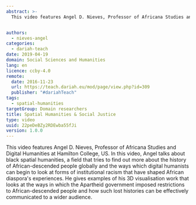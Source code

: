 ```yaml
---
abstract: >-
  This video features Angel D. Nieves, Professor of Africana Studies and Digital Humanities at Hamilton College, US, talking about the field of black spatial humanities.


authors:
  - nieves-angel
categories:
  - dariah-teach
date: 2019-04-19
domain: Social Sciences and Humanities
lang: en
licence: ccby-4.0
remote:
  date: 2016-11-23
  url: https://teach.dariah.eu/mod/page/view.php?id=309
  publisher: "#dariahTeach"
tags:
  - spatial-humanities
targetGroup: Domain researchers
title: Spatial Humanities & Social Justice
type: video
uuid: 22peDeBZy2RDEwba55fJi
version: 1.0.0
---
```


This video features Angel D. Nieves, Professor of Africana Studies and Digital Humanities at Hamilton College, US. In this video, Angel talks about black spatial humanities, a field that tries to find out more about the history of African-descended people globally and the ways which digital humanists can begin to look at forms of institutional racism that have shaped African diaspora's experiences. He gives examples of his 3D visualisation work that looks at the ways in which the Apartheid government imposed restrictions to African-descended people and how such lost histories can be effectively communicated to a wider audience.

<VideoCard title="DH in Practice" subtitle="Spatial Humanities & Social Justice" id="9mAiyn6gMJw" image="images/angel-nieves.jpg" />

